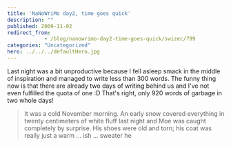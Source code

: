 ```yaml
---
title: 'NaNoWriMo day2, time goes quick'
description: ""
published: 2009-11-02
redirect_from: 
            - /blog/nanowrimo-day2-time-goes-quick/swizec/799
categories: "Uncategorized"
hero: ../../../defaultHero.jpg
---
```

Last night was a bit unproductive because I fell asleep smack in the middle of inspiration and managed to write less than 300 words. The funny thing now is that there are already two days of writing behind us and I've not even fulfilled the quota of one :D That's right, only 920 words of garbage in two whole days!

> It was a cold November morning. An early snow covered everything in twenty centimeters of white fluff last night and Moe was caught completely by surprise. His shoes were old and torn; his coat was really just a warm ... ish ... sweater he